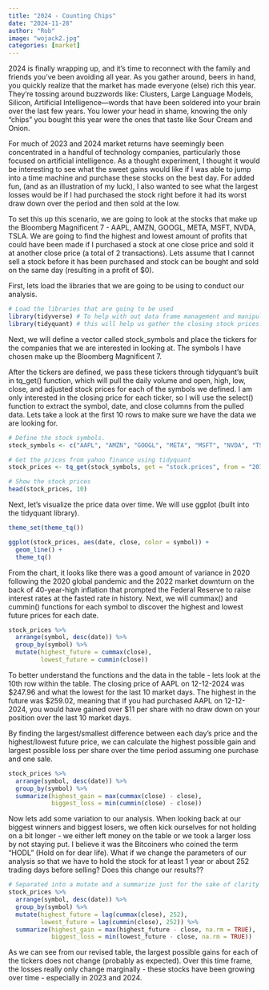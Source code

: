 ```yaml
---
title: "2024 - Counting Chips"
date: "2024-11-28"
author: "Rob"
image: "wojack2.jpg"
categories: [market]
---
```


2024 is finally wrapping up, and it's time to reconnect with the family and friends you've been avoiding all year. As you gather around, beers in hand, you quickly realize that the market has made everyone (else) rich this year. They're tossing around buzzwords like: Clusters, Large Language Models, Silicon, Artificial Intelligence—words that have been soldered into your brain over the last few years. You lower your head in shame, knowing the only "chips" you bought this year were the ones that taste like Sour Cream and Onion.

For much of 2023 and 2024 market returns have seemingly been concentrated in a handful of technology companies, particularly those focused on artificial intelligence. As a thought experiment, I thought it would be interesting to see what the sweet gains would like if I was able to jump into a time machine and purchase these stocks on the best day. For added fun, (and as an illustration of my luck), I also wanted to see what the largest losses would be if I had purchased the stock right before it had its worst draw down over the period and then sold at the low.

To set this up this scenario, we are going to look at the stocks that make up the Bloomberg Magnificent 7 - AAPL, AMZN, GOOGL, META, MSFT, NVDA, TSLA. We are going to find the highest and lowest amount of profits that could have been made if I purchased a stock at one close price and sold it at another close price (a total of 2 transactions). Lets assume that I cannot sell a stock before it has been purchased and stock can be bought and sold on the same day (resulting in a profit of \$0).

First, lets load the libraries that we are going to be using to conduct our analysis.

```r
# Load the libraries that are going to be used
library(tidyverse) # To help with out data frame management and manipulation.
library(tidyquant) # this will help us gather the closing stock prices. 
```

Next, we will define a vector called stock_symbols and place the tickers for the companies that we are interested in looking at. The symbols I have chosen make up the Bloomberg Magnificent 7.

After the tickers are defined, we pass these tickers through tidyquant's built in tq_get() function, which will pull the daily volume and open, high, low, close, and adjusted stock prices for each of the symbols we defined. I am only interested in the closing price for each ticker, so I will use the select() function to extract the symbol, date, and close columns from the pulled data. Lets take a look at the first 10 rows to make sure we have the data we are looking for.

```r
# Define the stock symbols.
stock_symbols <- c("AAPL", "AMZN", "GOOGL", "META", "MSFT", "NVDA", "TSLA")

# Get the prices from yahoo finance using tidyquant
stock_prices <- tq_get(stock_symbols, get = "stock.prices", from = "2019-12-31", to = "2024-12-27") %>% select(symbol, date, close)

# Show the stock prices
head(stock_prices, 10)
```

Next, let's visualize the price data over time. We will use ggplot (built into the tidyquant library).

```r
theme_set(theme_tq())

ggplot(stock_prices, aes(date, close, color = symbol)) +
  geom_line() +
  theme_tq()
```

From the chart, it looks like there was a good amount of variance in 2020 following the 2020 global pandemic and the 2022 market downturn on the back of 40-year-high inflation that prompted the Federal Reserve to raise interest rates at the fasted rate in history. Next, we will cummax() and cummin() functions for each symbol to discover the highest and lowest future prices for each date.

```r
stock_prices %>% 
  arrange(symbol, desc(date)) %>% 
  group_by(symbol) %>% 
  mutate(highest_future = cummax(close),
         lowest_future = cummin(close))
```

To better understand the functions and the data in the table - lets look at the 10th row within the table. The closing price of AAPL on 12-12-2024 was \$247.96 and what the lowest for the last 10 market days. The highest in the future was \$259.02, meaning that if you had purchased AAPL on 12-12-2024, you would have gained over \$11 per share with no draw down on your position over the last 10 market days.

By finding the largest/smallest difference between each day's price and the highest/lowest future price, we can calculate the highest possible gain and largest possible loss per share over the time period assuming one purchase and one sale.

```r
stock_prices %>%
  arrange(symbol, desc(date)) %>%
  group_by(symbol) %>%
  summarize(highest_gain = max(cummax(close) - close),
            biggest_loss = min(cummin(close) - close))
```

Now lets add some variation to our analysis. When looking back at our biggest winners and biggest losers, we often kick ourselves for not holding on a bit longer - we either left money on the table or we took a larger loss by not staying put. I believe it was the Bitcoiners who coined the term "HODL" (Hold on for dear life). What if we change the parameters of our analysis so that we have to hold the stock for at least 1 year or about 252 trading days before selling? Does this change our results??

```r
# Separated into a mutate and a summarize just for the sake of clarity
stock_prices %>%
  arrange(symbol, desc(date)) %>%
  group_by(symbol) %>%
  mutate(highest_future = lag(cummax(close), 252),
         lowest_future = lag(cummin(close), 252)) %>%
  summarize(highest_gain = max(highest_future - close, na.rm = TRUE),
            biggest_loss = min(lowest_future - close, na.rm = TRUE))
```

As we can see from our revised table, the largest possible gains for each of the tickers does not change (probably as expected). Over this time frame, the losses really only change marginally - these stocks have been growing over time - especially in 2023 and 2024.
